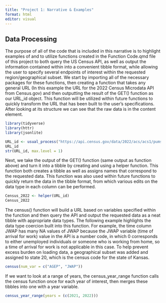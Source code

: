 ```yaml
---
title: "Project 1: Narrative & Examples"
format: html
editor: visual
---
```


## Data Processing

The purpose of all of the code that is included in this narrative is to highlight examples of and to utilize functions created in the Function Code.qmd file of this project to both query the US Census API, as well as output the information contained within into a convenient tibble format, while allowing the user to specify several endpoints of interest within the requested region/geographical subset. We start by importing all of the necessary packages for these functions, then creating a function that takes any general URL (In this example the URL for the 2022 Census Microdata API from Census.gov) and then outputting the result of the GET() function as our URL_id object. This function will be utilized within future functions to quickly transform the URL that has been built to the user's specifications. After looking at its structure we can see that the raw data is in the content element. 
```r
library(tidyverse)
library(httr)
library(jsonlite)

URL_id <- usual_process("https://api.census.gov/data/2022/acs/acs1/pums?get=SEX,PWGTP,MAR&SCHL=24")
URL_id
str(URL_id, max.level = 1)
```

Next, we take the output of the GET() function (same output as function above) and turn it into a tibble by creating and using a helper function. This function both creates a tibble as well as assigns names that correspond to the requested data. This function was also used within future functions to quickly return the data in the tibble format, from which various edits on the data type in each column can be performed.
```r
Census_2022 <- helper(URL_id) 
Census_2022
```

The census() function will build a URL based on variables specified within the function and then query the API and output the requested data as a neat tibble with appropriate data types. The following example highlights the data type coercion built into this function. For example, the time column JWAP has many NA values of JWAP because the JWAP variable (time of arrival for work) value in the API is a number code, in which 0 corresponds to either unemployed individuals or someone who is working from home, so a time of arrival for work is not applicable in this case. To help prevent excess burden on loading data, a geographical subset was added and assigned to state 20, which is the census code for the state of Kansas.
```r
census(num_var = c("AGEP", "JWAP"))
```

If we want to look at a range of years, the census_year_range function calls the census function once for each year of interest, then merges these tibbles into one with a year variable.
```r
census_year_range(years = (c(2021, 2022)))
```

